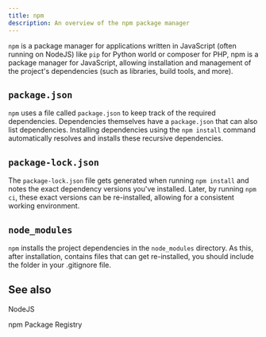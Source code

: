 ```yaml
---
title: npm
description: An overview of the npm package manager
---
```


<!--
Concept
=======

=== When to use this template:
Use this template when you need to describe a concept, technology,
or something similar. In other words: whenever you need to write an
article that describes a concept where the concept's name can be the
article's title (e.g., "Vert. x", "Verticle", "Event Bus")

=== When not to use this template:
Do not use these templates for articles that give context on how
to use/approach the topic. Instead, it would be best if you used a guide for that.

Writing a guide and a concept article are not mutually exclusive. Instead,
you should, in most cases, write both, where the concept gives a brief overview
of what it is, and the guide is a longer article explaining best practices on using
it.

E.g.:
Concept: Event Bus
Guide: Interacting with the Event Bus


=== Writing tips:
- Write in the present tense
- Use neutral pronouns (they/them instead of he/she and him/her)
- Be respectful to everyone
- Be aware of the potential for cultural misunderstandings
-->

<!-- Relevant imports: -->


<!-- Brief Description (1-3 lines) of the concept: -->

`npm` is a package manager for applications written in JavaScript (often running
on NodeJS) like `pip` for Python world or composer for PHP, npm is a package
manager for JavaScript, allowing installation and management of the project's
dependencies (such as libraries, build tools, and more).

## `package.json`

`npm` uses a file called `package.json` to keep track of the required
dependencies. Dependencies themselves have a `package.json` that can also list
dependencies. Installing dependencies using the `npm install` command
automatically resolves and installs these recursive dependencies.

## `package-lock.json`

The `package-lock.json` file gets generated when running `npm install` and notes
the exact dependency versions you've installed. Later, by running `npm ci`,
these exact versions can be re-installed, allowing for a consistent working
environment.

## `node_modules`

`npm` installs the project dependencies in the `node_modules` directory. As
this, after installation, contains files that can get re-installed, you should
include the folder in your .gitignore file.

## See also

<Reference to="/client/concepts/nodejs">NodeJS</Reference>

<Reference to="https://www.npmjs.com">npm Package Registry</Reference>

<!--
Snippets
--------

<Reference to="../other-article">
    Relative Link to other article
</Reference>

<Reference to="https://www.example.com">
    Example Website
</Reference>
-->
